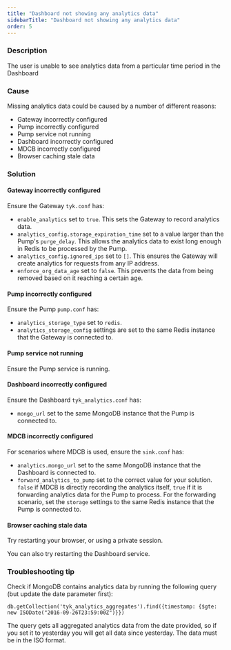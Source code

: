 ```yaml
---
title: "Dashboard not showing any analytics data"
sidebarTitle: "Dashboard not showing any analytics data"
order: 5
---
```


### Description

The user is unable to see analytics data from a particular time period in the Dashboard

### Cause

Missing analytics data could be caused by a number of different reasons:

* Gateway incorrectly configured
* Pump incorrectly configured
* Pump service not running
* Dashboard incorrectly configured
* MDCB incorrectly configured
* Browser caching stale data

### Solution

#### Gateway incorrectly configured

Ensure the Gateway `tyk.conf` has:

* `enable_analytics` set to `true`. This sets the Gateway to record analytics data.
* `analytics_config.storage_expiration_time` set to a value larger than the Pump's `purge_delay`. This allows the analytics data to exist long enough in Redis to be processed by the Pump.
* `analytics_config.ignored_ips` set to `[]`. This ensures the Gateway will create analytics for requests from any IP address. 
* `enforce_org_data_age` set to `false`. This prevents the data from being removed based on it reaching a certain age.

#### Pump incorrectly configured

Ensure the Pump `pump.conf` has:

* `analytics_storage_type` set to `redis`.
* `analytics_storage_config` settings are set to the same Redis instance that the Gateway is connected to.

#### Pump service not running

Ensure the Pump service is running.

#### Dashboard incorrectly configured

Ensure the Dashboard `tyk_analytics.conf` has:

* `mongo_url` set to the same MongoDB instance that the Pump is connected to.

#### MDCB incorrectly configured

For scenarios where MDCB is used, ensure the `sink.conf` has:

* `analytics.mongo_url` set to the same MongoDB instance that the Dashboard is connected to.
* `forward_analytics_to_pump` set to the correct value for your solution. `false` if MDCB is directly recording the analytics itself, `true` if it is forwarding analytics data for the Pump to process. For the forwarding scenario, set the `storage` settings to the same Redis instance that the Pump is connected to.

#### Browser caching stale data

Try restarting your browser, or using a private session.

You can also try restarting the Dashboard service.

### Troubleshooting tip

Check if MongoDB contains analytics data by running the following query (but update the date parameter first):

```{.copyWrapper}
db.getCollection('tyk_analytics_aggregates').find({timestamp: {$gte: new ISODate("2016-09-26T23:59:00Z")}})
```

The query gets all aggregated analytics data from the date provided, so if you set it to yesterday you will get all data since yesterday. The data must be in the ISO format.
